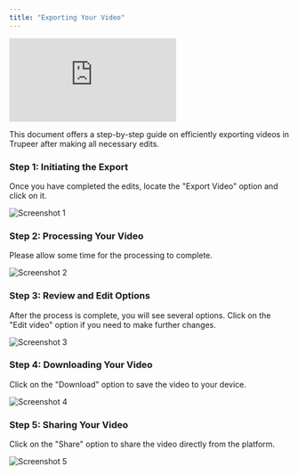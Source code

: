 ```yaml
---
title: "Exporting Your Video"
---
```


<iframe
  src="https://app.trupeer.ai/embed?slug=9RK39w"
  className="w-full aspect-video rounded-lg overflow-hidden"
  frameborder="0"
  allowfullscreen="true"
></iframe>

This document offers a step-by-step guide on efficiently exporting videos in Trupeer after making all necessary edits.

### Step 1: Initiating the Export

Once you have completed the edits, locate the "Export Video" option and click on it.

![Screenshot 1](images/export-video/image1.jpg)

### Step 2: Processing Your Video

Please allow some time for the processing to complete.

![Screenshot 2](images/export-video/image2.jpg)

### Step 3: Review and Edit Options

After the process is complete, you will see several options. Click on the "Edit video" option if you need to make further changes.

![Screenshot 3](images/export-video/image3.jpg)

### Step 4: Downloading Your Video

Click on the "Download" option to save the video to your device.

![Screenshot 4](images/export-video/image4.jpg)

### Step 5: Sharing Your Video

Click on the "Share" option to share the video directly from the platform.

![Screenshot 5](images/export-video/image5.jpg)
